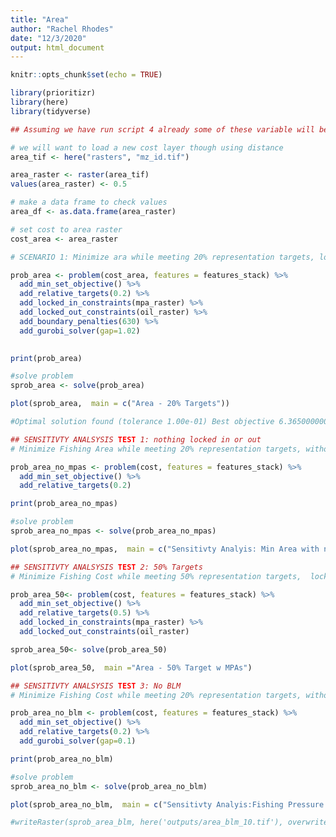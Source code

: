 ```yaml
---
title: "Area"
author: "Rachel Rhodes"
date: "12/3/2020"
output: html_document
---
```


```r
knitr::opts_chunk$set(echo = TRUE)

library(prioritizr)
library(here)
library(tidyverse)
```

```r
## Assuming we have run script 4 already some of these variable will be in the environment

# we will want to load a new cost layer though using distance
area_tif <- here("rasters", "mz_id.tif")

area_raster <- raster(area_tif)
values(area_raster) <- 0.5

# make a data frame to check values
area_df <- as.data.frame(area_raster)

# set cost to area raster
cost_area <- area_raster

```



```r
# SCENARIO 1: Minimize ara while meeting 20% representation targets, locking in MPAs, and locking out oil rigs, with optimal boundary penalty

prob_area <- problem(cost_area, features = features_stack) %>%
  add_min_set_objective() %>%
  add_relative_targets(0.2) %>%
  add_locked_in_constraints(mpa_raster) %>%
  add_locked_out_constraints(oil_raster) %>%
  add_boundary_penalties(630) %>%
  add_gurobi_solver(gap=1.02)
  

print(prob_area)

#solve problem
sprob_area <- solve(prob_area)

plot(sprob_area,  main = c("Area - 20% Targets"))

#Optimal solution found (tolerance 1.00e-01) Best objective 6.365000000000e+02, best bound 6.300000000000e+02, gap 1.0212%
```

```r
## SENSITIVTY ANALSYSIS TEST 1: nothing locked in or out
# Minimize Fishing Area while meeting 20% representation targets, without locking in MPAs, and locking out oil rigs

prob_area_no_mpas <- problem(cost, features = features_stack) %>%
  add_min_set_objective() %>%
  add_relative_targets(0.2)

print(prob_area_no_mpas)

#solve problem
sprob_area_no_mpas <- solve(prob_area_no_mpas)

plot(sprob_area_no_mpas,  main = c("Sensitivty Analyis: Min Area with no MPAs"))
```

```r
## SENSITIVTY ANALSYSIS TEST 2: 50% Targets
# Minimize Fishing Cost while meeting 50% representation targets,  locking in MPAs, and locking out oil rigs

prob_area_50<- problem(cost, features = features_stack) %>%
  add_min_set_objective() %>%
  add_relative_targets(0.5) %>%
  add_locked_in_constraints(mpa_raster) %>%
  add_locked_out_constraints(oil_raster)

sprob_area_50<- solve(prob_area_50)

plot(sprob_area_50,  main ="Area - 50% Target w MPAs")
```

```r
## SENSITIVTY ANALSYSIS TEST 3: No BLM
# Minimize Fishing Cost while meeting 20% representation targets, without locking in MPAs, and locking out oil rigs

prob_area_no_blm <- problem(cost, features = features_stack) %>%
  add_min_set_objective() %>%
  add_relative_targets(0.2) %>%
  add_gurobi_solver(gap=0.1)

print(prob_area_no_blm)

#solve problem
sprob_area_no_blm <- solve(prob_area_no_blm)

plot(sprob_area_no_blm,  main = c("Sensitivty Analyis:Fishing Pressure - 20% Targets"))

#writeRaster(sprob_area_blm, here('outputs/area_blm_10.tif'), overwrite = TRUE)

```

